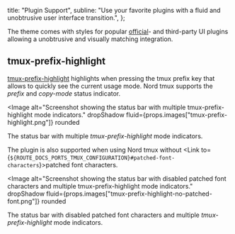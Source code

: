 <!--
Copyright (c) 2016-present Sven Greb <development@svengreb.de>
This source code is licensed under the MIT license found in the license file.
-->



  title: "Plugin Support",
  subline: "Use your favorite plugins with a fluid and unobtrusive user interface transition.",
};

<ShrinkedWidth value={25}>

<SpaceBox mTop={4} mBottom={4}>
  <Plugin />
</SpaceBox>

</ShrinkedWidth>

<ShrinkedWidth value={80}>

<WIPNotice />

The theme comes with styles for popular [official][gh-tmux-plugins]- and third-party UI plugins allowing a unobtrusive and visually matching integration.

## tmux-prefix-highlight

[tmux-prefix-highlight][gh-tmux-plugins/tmux-prefix-highlight] highlights when pressing the tmux prefix key that allows to quickly see the current usage mode.
Nord tmux supports the _prefix_ and _copy-mode_ status indicator.

<Image
  alt="Screenshot showing the status bar with multiple tmux-prefix-highlight mode indicators."
  dropShadow
  fluid={props.images["tmux-prefix-highlight.png"]}
  rounded
>
  <span>
    The status bar with multiple <em>tmux-prefix-highlight</em> mode indicators.
  </span>
</Image>

The plugin is also supported when using Nord tmux without <Link to={`${ROUTE_DOCS_PORTS_TMUX_CONFIGURATION}#patched-font-characters`}>patched font characters</Link>.

<Image
  alt="Screenshot showing the status bar with disabled patched font characters and multiple tmux-prefix-highlight mode indicators."
  dropShadow
  fluid={props.images["tmux-prefix-highlight-no-patched-font.png"]}
  rounded
>
  <span>
    The status bar with disabled patched font characters and multiple <em>tmux-prefix-highlight</em> mode indicators.
  </span>
</Image>

</ShrinkedWidth>

[gh-tmux-plugins]: https://github.com/tmux-plugins
[gh-tmux-plugins/tmux-prefix-highlight]: https://github.com/tmux-plugins/tmux-prefix-highlight
